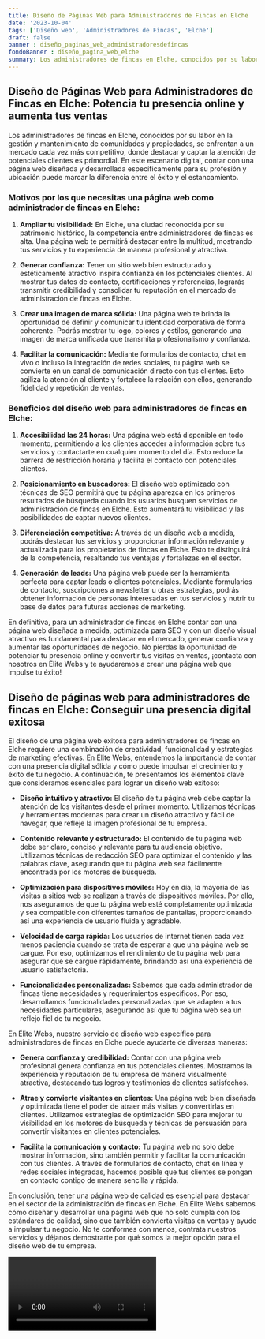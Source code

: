 ```yaml
---
title: Diseño de Páginas Web para Administradores de Fincas en Elche
date: '2023-10-04'
tags: ['Diseño web', 'Administradores de Fincas', 'Elche']
draft: false
banner : diseño_paginas_web_administradoresdefincas
fondoBanner : diseño_pagina_web_elche
summary: Los administradores de fincas en Elche, conocidos por su labor en la gestión y mantenimiento de comunidades y propiedades, se enfrentan a un mercado cada vez más competitivo, donde destacar y captar la atención de potenciales clientes es primordial. En este escenario digital, contar con una página web diseñada y desarrollada específicamente para su profesión y ubicación puede marcar la diferencia entre el éxito y el estancamiento.
---
```


## Diseño de Páginas Web para Administradores de Fincas en Elche: Potencia tu presencia online y aumenta tus ventas

Los administradores de fincas en Elche, conocidos por su labor en la gestión y mantenimiento de comunidades y propiedades, se enfrentan a un mercado cada vez más competitivo, donde destacar y captar la atención de potenciales clientes es primordial. En este escenario digital, contar con una página web diseñada y desarrollada específicamente para su profesión y ubicación puede marcar la diferencia entre el éxito y el estancamiento.

### Motivos por los que necesitas una página web como administrador de fincas en Elche:

1. **Ampliar tu visibilidad:** En Elche, una ciudad reconocida por su patrimonio histórico, la competencia entre administradores de fincas es alta. Una página web te permitirá destacar entre la multitud, mostrando tus servicios y tu experiencia de manera profesional y atractiva.

2. **Generar confianza:** Tener un sitio web bien estructurado y estéticamente atractivo inspira confianza en los potenciales clientes. Al mostrar tus datos de contacto, certificaciones y referencias, lograrás transmitir credibilidad y consolidar tu reputación en el mercado de administración de fincas en Elche.

3. **Crear una imagen de marca sólida:** Una página web te brinda la oportunidad de definir y comunicar tu identidad corporativa de forma coherente. Podrás mostrar tu logo, colores y estilos, generando una imagen de marca unificada que transmita profesionalismo y confianza.

4. **Facilitar la comunicación:** Mediante formularios de contacto, chat en vivo o incluso la integración de redes sociales, tu página web se convierte en un canal de comunicación directo con tus clientes. Esto agiliza la atención al cliente y fortalece la relación con ellos, generando fidelidad y repetición de ventas.

### Beneficios del diseño web para administradores de fincas en Elche:

1. **Accesibilidad las 24 horas:** Una página web está disponible en todo momento, permitiendo a los clientes acceder a información sobre tus servicios y contactarte en cualquier momento del día. Esto reduce la barrera de restricción horaria y facilita el contacto con potenciales clientes.

2. **Posicionamiento en buscadores:** El diseño web optimizado con técnicas de SEO permitirá que tu página aparezca en los primeros resultados de búsqueda cuando los usuarios busquen servicios de administración de fincas en Elche. Esto aumentará tu visibilidad y las posibilidades de captar nuevos clientes.

3. **Diferenciación competitiva:** A través de un diseño web a medida, podrás destacar tus servicios y proporcionar información relevante y actualizada para los propietarios de fincas en Elche. Esto te distinguirá de la competencia, resaltando tus ventajas y fortalezas en el sector.

4. **Generación de leads:** Una página web puede ser la herramienta perfecta para captar leads o clientes potenciales. Mediante formularios de contacto, suscripciones a newsletter u otras estrategias, podrás obtener información de personas interesadas en tus servicios y nutrir tu base de datos para futuras acciones de marketing.

En definitiva, para un administrador de fincas en Elche contar con una página web diseñada a medida, optimizada para SEO y con un diseño visual atractivo es fundamental para destacar en el mercado, generar confianza y aumentar las oportunidades de negocio. No pierdas la oportunidad de potenciar tu presencia online y convertir tus visitas en ventas, ¡contacta con nosotros en Élite Webs y te ayudaremos a crear una página web que impulse tu éxito!

<GifSeo />

<Cta />

## Diseño de páginas web para administradores de fincas en Elche: Conseguir una presencia digital exitosa

El diseño de una página web exitosa para administradores de fincas en Elche requiere una combinación de creatividad, funcionalidad y estrategias de marketing efectivas. En Élite Webs, entendemos la importancia de contar con una presencia digital sólida y cómo puede impulsar el crecimiento y éxito de tu negocio. A continuación, te presentamos los elementos clave que consideramos esenciales para lograr un diseño web exitoso:

- **Diseño intuitivo y atractivo:** El diseño de tu página web debe captar la atención de los visitantes desde el primer momento. Utilizamos técnicas y herramientas modernas para crear un diseño atractivo y fácil de navegar, que refleje la imagen profesional de tu empresa.

- **Contenido relevante y estructurado:** El contenido de tu página web debe ser claro, conciso y relevante para tu audiencia objetivo. Utilizamos técnicas de redacción SEO para optimizar el contenido y las palabras clave, asegurando que tu página web sea fácilmente encontrada por los motores de búsqueda.

- **Optimización para dispositivos móviles:** Hoy en día, la mayoría de las visitas a sitios web se realizan a través de dispositivos móviles. Por ello, nos aseguramos de que tu página web esté completamente optimizada y sea compatible con diferentes tamaños de pantallas, proporcionando así una experiencia de usuario fluida y agradable.

- **Velocidad de carga rápida:** Los usuarios de internet tienen cada vez menos paciencia cuando se trata de esperar a que una página web se cargue. Por eso, optimizamos el rendimiento de tu página web para asegurar que se cargue rápidamente, brindando así una experiencia de usuario satisfactoria.

- **Funcionalidades personalizadas:** Sabemos que cada administrador de fincas tiene necesidades y requerimientos específicos. Por eso, desarrollamos funcionalidades personalizadas que se adapten a tus necesidades particulares, asegurando así que tu página web sea un reflejo fiel de tu negocio.

En Élite Webs, nuestro servicio de diseño web específico para administradores de fincas en Elche puede ayudarte de diversas maneras:

- **Genera confianza y credibilidad:** Contar con una página web profesional genera confianza en tus potenciales clientes. Mostramos la experiencia y reputación de tu empresa de manera visualmente atractiva, destacando tus logros y testimonios de clientes satisfechos.

- **Atrae y convierte visitantes en clientes:** Una página web bien diseñada y optimizada tiene el poder de atraer más visitas y convertirlas en clientes. Utilizamos estrategias de optimización SEO para mejorar tu visibilidad en los motores de búsqueda y técnicas de persuasión para convertir visitantes en clientes potenciales.

- **Facilita la comunicación y contacto:** Tu página web no solo debe mostrar información, sino también permitir y facilitar la comunicación con tus clientes. A través de formularios de contacto, chat en línea y redes sociales integradas, hacemos posible que tus clientes se pongan en contacto contigo de manera sencilla y rápida.

En conclusión, tener una página web de calidad es esencial para destacar en el sector de la administración de fincas en Elche. En Élite Webs sabemos cómo diseñar y desarrollar una página web que no solo cumpla con los estándares de calidad, sino que también convierta visitas en ventas y ayude a impulsar tu negocio. No te conformes con menos, contrata nuestros servicios y déjanos demostrarte por qué somos la mejor opción para el diseño web de tu empresa.

<Video />

<CtaBot job='Administradores de Fincas' city='Elche'/>

<Gmaps query='Elche+españa+maps' />